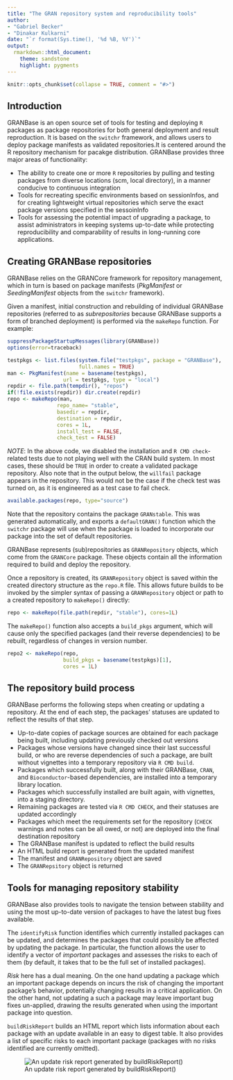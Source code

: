 ```yaml
---
title: "The GRAN repository system and reproducibility tools"
author:
- "Gabriel Becker"
- "Dinakar Kulkarni"
date: "`r format(Sys.time(), '%d %B, %Y')`"
output:
  rmarkdown::html_document:
    theme: sandstone
    highlight: pygments
---
```


```r
knitr::opts_chunk$set(collapse = TRUE, comment = "#>")
```

## Introduction

GRANBase is an open source set of tools for testing and deploying `R` packages as package repositories for both general deployment and result reproduction. It is based on the `switchr` framework, and allows users to deploy package manifests as validated repositories.It is centered around the R repository mechanism for pacakge distribution. GRANBase provides three major areas of functionality:

* The ability to create one or more `R` repositories by pulling and testing packages from diverse locations (scm, local directory), in a manner conducive to continuous integration
* Tools for recreating specific environments based on sessionInfos, and for creating lightweight virtual repositories which serve the exact package versions specified in the sessoinInfo
* Tools for assessing the potential impact of upgrading a package, to assist administrators in keeping systems up-to-date while protecting reproducibility and comparability of results in long-running core applications.

## Creating GRANBase repositories

GRANBase relies on the GRANCore framework for repository management, which in turn is based on package manifests (*PkgManifest* or *SeedingManifest* objects from the `switchr` framework).

Given a manifest, initial construction and rebuilding of individual GRANBase repositories (referred to as _subrepositories_ because GRANBase supports a form of branched deployment) is performed via the `makeRepo` function. For example:

```r
suppressPackageStartupMessages(library(GRANBase))
options(error=traceback)
```

```r
testpkgs <- list.files(system.file("testpkgs", package = "GRANBase"), 
                       full.names = TRUE)
man <- PkgManifest(name = basename(testpkgs),
                  url = testpkgs, type = "local")
repdir <- file.path(tempdir(), "repos")
if(!file.exists(repdir)) dir.create(repdir)
repo <- makeRepo(man, 
                repo_name= "stable", 
                basedir = repdir, 
                destination = repdir, 
                cores = 1L, 
                install_test = FALSE, 
                check_test = FALSE)
```

*NOTE*: In the above code, we disabled the installation and `R CMD check`-related tests due to not playing well with the CRAN build system. In most cases, these should be `TRUE` in order to create a validated package repository. Also note that in the output below, the `willfail` package appears in the repository. This would not be the case if the check test was turned on, as it is engineered as a test case to fail check.

```r
available.packages(repo, type="source")
```

Note that the repository contains the package `GRANstable`. This was generated automatically, and exports a `defaultGRAN()` function which the `switchr` package will use when the package is loaded to incorporate our package into the set of default repositories.

GRANBase represents (sub)repositories as `GRANRepository` objects, which come from the `GRANCore` package. These objects contain all the information required to build and deploy the repository.

Once a repository is created, its `GRANRepository` object is saved within the created directory structure as the `repo.R` file. This allows future builds to be invoked by the simpler syntax of passing a `GRANRepository` object or path to a created repository to `makeRepo()` directly:

```r
repo <- makeRepo(file.path(repdir, "stable"), cores=1L)
```

The `makeRepo()` function also accepts a `build_pkgs` argument, which will cause only the specified packages (and their reverse dependencies) to be rebuilt, regardless of changes in version number.

```r
repo2 <- makeRepo(repo,
                  build_pkgs = basename(testpkgs)[1], 
                  cores = 1L)
```


## The repository build process

GRANBase performs the following steps when creating or updating a repository. At the end of each step, the packages' statuses are updated to reflect the results of that step.

* Up-to-date copies of package sources are obtained for each package being built, including updating previously checked out versions
* Packages whose versions have changed since their last successful build, or who are reverse dependencies of such a package, are built without vignettes into a temporary repository via `R CMD build`. 
* Packages which successfully built, along with their GRANBase, `CRAN`, and `Bioconductor`-based dependencies, are installed into a temporary library location. 
* Packages which successfully installed are built again, with vignettes, into a staging directory.
* Remaining packages are tested via `R CMD CHECK`, and their statuses are updated accordingly
* Packages which meet the requirements set for the repository (`CHECK` warnings and notes can be all owed, or not) are deployed into the final destination repository
* The GRANBase manifest is updated to reflect the build results
* An HTML build report is generated from the updated manifest
* The manifest and `GRANRepository` object are saved
* The `GRANRepsitory` object is returned


## Tools for managing repository stability

GRANBase also provides tools to navigate the tension between stability and using the most up-to-date version of packages to have the latest bug fixes available.

The `identifyRisk` function identifies which currently installed packages can be updated, and determines the packages that could possibly be affected by updating the package. In particular, the function allows the user to identify a vector of _important_ packages and assesses the risks to each of them (by default, it takes that to be the full set of installed packages).

_Risk_ here has a dual meaning. On the one hand updating a package which an important package depends on incurs the risk of changing the important package's behavior, potentially changing results in a critical application. On the other hand, not updating a such a package may leave important bug fixes un-applied, drawing the results generated when using the important package into question.

`buildRiskReport` builds an HTML report which lists information about each package with an update available in an easy to digest table. It also provides a list of specific risks to each important package (packages with no risks identified are currently omitted).


![An update risk report generated by buildRiskReport()](ReportScreenshot.png)
